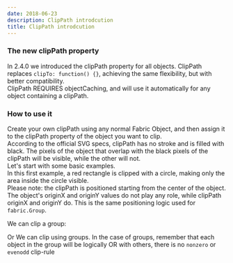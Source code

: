 ```yaml
---
date: 2018-06-23
description: ClipPath introdcution
title: ClipPath introdcution
---
```


### The new clipPath property

In 2.4.0 we introduced the clipPath property for all objects. ClipPath replaces `clipTo: function() {}`, achieving the same flexibility, but with better compatibility.  
ClipPath REQUIRES objectCaching, and will use it automatically for any object containing a clipPath.

### How to use it

Create your own clipPath using any normal Fabric Object, and then assign it to the clipPath property of the object you want to clip.  
According to the official SVG specs, clipPath has no stroke and is filled with black. The pixels of the object that overlap with the black pixels of the clipPath will be visible, while the other will not.  
Let's start with some basic examples.  
In this first example, a red rectangle is clipped with a circle, making only the area inside the circle visible.  
Please note: the clipPath is positioned starting from the center of the object. The object's originX and originY values do not play any role, while clipPath originX and originY do. This is the same positioning logic used for `fabric.Group`.

<Example1 client:idle />

We can clip a group:

<Example2 client:idle />

Or We can clip using groups. In the case of groups, remember that each object in the group will be logically OR with others, there is no `nonzero` or `evenodd` clip-rule

<Example3 client:idle />
